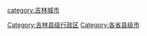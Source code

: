 {{Catnav|頁面分類|...|县级行政区|县级市|各省县级市}}
{{Catnav|頁面分類|...|吉林行政区划|吉林县级行政区}}
{{Catnav|頁面分類|...|中国各省城市|吉林城市}}

[[Category:吉林县级行政区|Category:吉林县级行政区]]
[[category:吉林城市|category:吉林城市]]
[[Category:各省县级市|Category:各省县级市]]